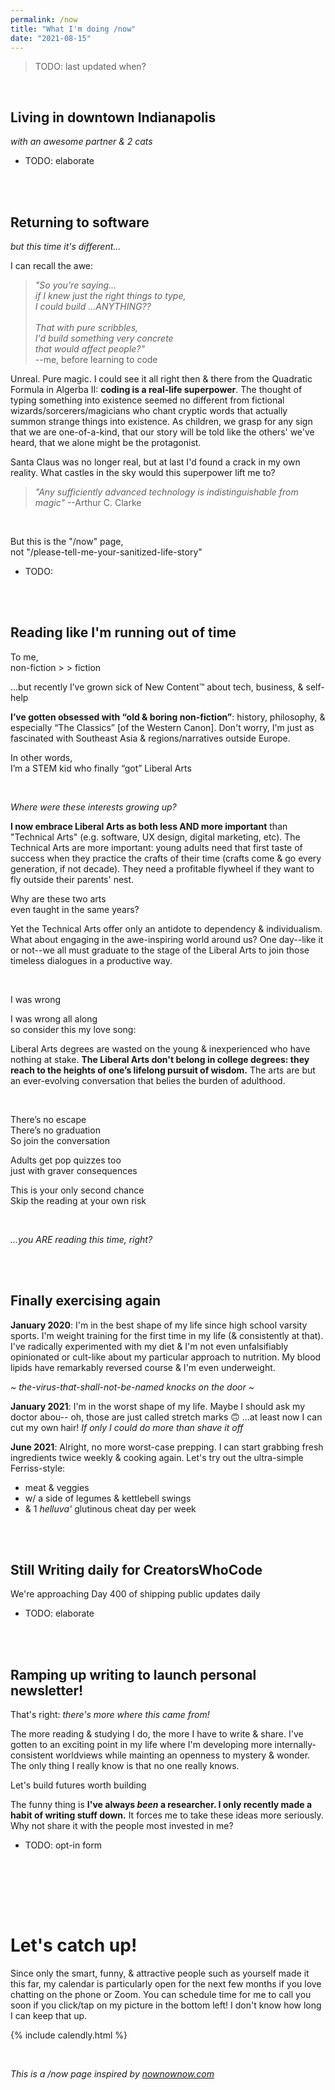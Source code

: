 ```yaml
---
permalink: /now
title: "What I'm doing /now"
date: "2021-08-15"
---
```


> TODO: last  updated  when?

<br />

## Living in downtown Indianapolis

_with an awesome partner & 2 cats_

* TODO: elaborate

<!---
I love this place & it's definitely one of the most underrated urban centers in the Us (did I also mention affordable?), but that doesn't stop me from peaking for my personal ideal fitting my odd priorities. It's got almost everything, but the entire world is urbanizing & I'm keeping an eye out for exceptional satellite cities. I think remote work was largely overhyped because social media hasn't innovated enough to make online communities intimate enough. The worldwide web will ge tthere, but I believe very strongly we're not even in the Day 1 of the internet. 95% of "remote work" will recede because they don't have enough operational & cultural sophistication to support asynchronous work yet. The pandemic was an external force, but the shif tto remote work needs to be an internal suction because the tools are so good. They're great, but they're not there yet (e.g. Slack repulses the average employee way more than it pulls in with excitment). Once there are better online conference tools (I have no clue. It might take as much as mass adoption of more affordable next-gen augmented reality). Still on the search for the ideal city

Don't forget awesome partner & 2 cats

> _"The unexamined life is not worth living"_<br />--Socrates (but not in English)<br />... --Plato (documented in his "Apology")<br />... ... --Michael Scott
-->
<br /><br />


## Returning to software

_but this time it's different..._

<!---
* TI-84
* Movie: The Social Network
* MHacks IV

* \>SH
* Hack The Planet
* QCOM
* Game Design

* Eship "education"
* digital nomad gone stale (why?)
* audience-focused bootstrapping
* sales bootcamp
* Woven
* Tiago+GTD (jet-rocketed into post-rat economy of twitter, so the next chapter is twitter era)

* Writer's Bloc
* Kenzie Academy
* the diagnosis
* Britannica (from geography to geopolitics to world history to The Western Canon to The Liberal Arts)
-->

I can recall the awe:

> _"So you're saying...<br />if I knew just the right things to type,<br />I could build ...ANYTHING??<br /><br />That with pure scribbles,<br />I'd build something very concrete<br />that would affect people?"_<br />--me, before learning to code

Unreal. Pure magic. I could see it all right then & there from the Quadratic Formula in Algerba II: **coding is a real-life superpower**. The thought of typing something into existence seemed no different from fictional wizards/sorcerers/magicians who chant cryptic words that actually summon strange things into existence. As children, we grasp for any sign that we are one-of-a-kind, that our story will be told like the others' we've heard, that we alone might be the protagonist.

Santa Claus was no longer real, but at last I'd found a crack in my own reality. What castles in the sky would this superpower lift me to?

> _"Any sufficiently advanced technology is indistinguishable from magic"_ --Arthur C. Clarke

<br />

But this is the "/now" page,
<br />not "/please-tell-me-your-sanitized-life-story"





<!---
I started my coding journey before college & before I knew it was a well-paying career path (even though that helped me to commit long-term). If it were any other way, I wouldn't find myself constantly returning to it after time off.  Sure, it's something I enjoy, but it's always for a different purpose:
-->

* TODO: 


<!---
3 questions 

I got obsessed with distribution.

& now I'm back at  the begininning: great product is what matters. Turns out "distribution" is a double-edged sword: however good or bad your  product/service is, good distribution merely spreads the word faster. In this sense, poor distribution is an advantage because it gives you room to experiment & fail brutally without permanent reputational damage, even if I'm oversimplifying.

If my life were a video game, this is like I beat the game once  already, so I'm ready to come back to the first level.
-->

<!---
software -> entrepreneurship -> digital marketing -> sales -> writer -> software (but this time it's different) -> DevRel??? No-Code Ops?? solo-creator?? startup mercenary??
-->

<br /><br />


## Reading like I'm running out of time

To me,
<br />non-fiction > > fiction

…but recently I’ve grown sick of New Content™ about tech, business, & self-help

**I’ve gotten obsessed with “old & boring non-fiction”**: history, philosophy, & especially “The Classics” [of the Western Canon]. Don't worry, I'm just as fascinated with Southeast Asia & regions/narratives outside Europe.

In other words,
<br />I’m a STEM kid who finally “got” Liberal Arts

<br />

_Where were these interests growing up?_

**I now embrace Liberal Arts as both less AND more important** than "Technical Arts" (e.g. software, UX design, digital marketing, etc). The Technical Arts are more important: young adults need that first taste of success when they practice the crafts of their time (crafts come & go every generation, if not decade). They need a profitable flywheel if they want to fly outside their parents' nest.

Why are these two arts
<br />even taught in the same years?

Yet the Technical Arts offer only an antidote to dependency & individualism. What about engaging in the awe-inspiring world around us? One day--like it or not--we all must graduate to the stage of the Liberal Arts to join those timeless dialogues in a productive way.

<br />

I was wrong

I was wrong all along
<br />so consider this my love song:

Liberal Arts degrees are wasted on the young & inexperienced who have nothing at stake. **The Liberal Arts don't belong in college degrees: they reach to the heights of one’s lifelong pursuit of wisdom.** The arts are but an ever-evolving conversation that belies the burden of adulthood.

<br />

There’s no escape
<br />There’s no graduation
<br />So join the conversation

Adults get pop quizzes too
<br />just with graver consequences

This is your only second chance
<br />Skip the reading at your own risk

<br />

_...you ARE reading this time, right?_

<br /><br />


## Finally exercising again 

**January 2020**: I'm in the best shape of my life since high school varsity sports. I'm weight training for the first time in my life (& consistently at that). I've radically experimented with my diet & I'm not even unfalsifiably opinionated or cult-like about my particular approach to nutrition. My blood lipids have remarkably reversed course & I'm even underweight.

_~ the-virus-that-shall-not-be-named knocks on the door ~_

**January 2021**: I'm in the worst shape of my life. Maybe I should ask my doctor abou-- oh, those are just called stretch marks 🙃 ...at least now I can cut my own hair! _If only I could do more than shave it off_

**June 2021**: Alright, no more worst-case prepping. I can start grabbing fresh ingredients twice weekly & cooking again. Let's try out the ultra-simple Ferriss-style:

* meat & veggies
* w/ a side of legumes & kettlebell swings
* & 1 _helluva'_ glutinous cheat day per week

<!---
Before the pandemic, I had radically experimented with my nutrition over 2 years to evaporate my cholesterol problem & started weight training [freeweights of course] for the very first time in my life. After dialing in those habits, I consciously decided to halt everything in early February 2020 (even turned down 2 job offers! one after a FOUR HOUR phone negotiation where they made an exploitative offer that would've screwed me if the rumors about a pandemic were true & the other I actually accepting on condition that it was remote only for them to bait&switch me right before the start date) & optimize all of that to go complete survival mode &gotten into the best shape of my life post-pandemic. After a year of rationing on anything & everything that I can easily carry home that minimizes the number of trips I need to make to the grocery store, I've ballooned back to my all-time high weight. I don't know why it took me so long to recommit but as of last month I'm back on the horse & I feel [relatively] better about myself with each passing day
-->

<br /><br />


## Still Writing daily for CreatorsWhoCode

We're approaching Day 400 of shipping public updates daily

* TODO: elaborate

<br /><br />


## Ramping up writing to launch personal newsletter!

That's right:
_there's more where this came from!_

The more reading & studying I do, the more I have to write & share. I've gotten to an exciting point in my life where I'm developing more internally-consistent worldviews while mainting an openness to mystery & wonder. The only thing I really know is that no one really knows.

Let's build futures worth building

The funny thing is **I've always _been_ a researcher. I only recently made a habit of writing stuff down.** It forces me to take these ideas more seriously. Why not share it with the people most invested in me?

<!---
What makes it even cooler is expressing it isn't just for free. I get compounding returns to forcibly clarifying my thoughts much further than before. The act of recalling information actually reinforces it & expressing my thoughts nudges me towards consuming higher-quality ideas.
-->

* TODO: opt-in form

<br /><br />

<!---
## [TODO: any other major GTD-style projects]

The.


* Living in the heart of downtown Indianapolis with an awesome partner
* self-studying entirely new interests in geography, world history, & jumping around the western canon (reconsidering a lot of worldviews after thinking outside the U.S., searching earnestly for lost ideas on technological progressinnovative cultures, lost ideas on technological progress, & tracking the symbiotic coevolution of humanity with technology)

How you can help:


* job searching
* building my case for tech optimism
* [note: keep these limited to GTD-style outcomes I'm reaching for]
* shipping daily updates to this cwc (+now this site)
* designing a better WFH lifestyle trying to make more internet friends outside the US (i.e. neglecting local relationships in favor of global ones [link sivers essay])
* finally strength training again for the first time since the pandemic (I've slowly ballooned up to college-grad weight & lack of shape RIGHT after the best shape & blood lipids of my life)
* [TODO: just do a GTD weekly review & that will inform this page]
-->



<!---
>  TODO: get nownownow backlink

* writing & shipping daily for >CWC (new-age "creator economy" small business some day in 5 years)

* REALLY enjoying remote work (especially as excuse to dail-in routine + nutrition + workouts)
* open & searching for work. I'm getting extremely excited about collaboration again, as I recently figured out I wasn't searching for "freedom from" but "freedom to"nimmerse myself more deeply with others (hey, [OnDeck](/why-ondeck))

...

* Living with my long-term girlfriend in downtown Indianapolis for the near-term & trying to discover my dream, long-term city [TODO: show candidates] ...I have a lurking suspicion that it will probably be a satellite city for remote work, even though global trends suggest that people are increasingly urbanizing

* Self-teaching more liberal arts (I've long been a die-hard STEM kid & I think it's the most practical. I both believe that STEM is one of the more important things to START learning with, so that you have a utilitarian/practical place to integrate yourself into the world, but as time passes: I both feel that Liberal Arts is both MORE & LESS important than STEM. Less in that it shouldn't really precede STEM ...ideally, I think a more optimal balance is to focus more purely on current capacities/technologies/etc earlier in education BEFORE you mature onto what is ultmately more important. I didn't have the stomach or capcity for history, social studies, philosophy before, but now I have a life with real-world objectives that shine context & make it immensely useful. So let me be clear: I've recently come to appreciate Liberal Arts as a higher goal, but only insofar as I have the capcity to concern mself with them. I think we've had a recent overproduction of liberal arts education as evidenced by all the recent grads that  don't find themselves a good place to start in the world. Liberal arts isn't given, it's earned. In short, I've come to understand that logic isn't a strict subset of math. They are seperate neterprises & most of this is the necesary move from studying the world of the deductive to the world of the inductive.) ... in theory if I were to raise kids today, I would STEM them to heck for the first 20 years so they're super effective operators in the world, then graudate them onto the higher, ongoing never-ending conversations of Liberal Arts, but now rooted in real-world urgency & NEVER letting their eyes of the dashboard controls & immediacy of life.)

  * Studying the Western Canon
  * Trying to decentralize my philosophy from the US
  * Building the case for Tech Optimism
  * Studying geography & geopolitics

<br />

## Recent Reading

* The Hitchhiker's Guide to the Galaxy (audiobook by the author himself is a perfect motivation to go to bed early)
* ...

<br />

## Favorite Quote:

* "happy is the country without a history"
* "... something someting life is a crisis & yet we still live"
* darwin on survival of most adaptable > smartest > strongest

## What I'm geeking out about

* Isaac Arthur on Futurism
* CaspianReport on Geopolitics
* Atlas Pro on Geography
* The massive works of Britannica & Wikipedia
* The Western Canon™ (classic books throughout history that shifted Western Thought)
* Lingco??? on languages
* Effective Altruism
* Open Philantrhopy

* David's essay on serious christians
* Long Now lecture by Singapore UN ambassador
* worldview diversification: ajeya

<br />

> TODO: include calendly link for friends (or at least call-to-action to text, twitter DM, or email me)
-->

<br /><br />

# Let's catch up!

Since only the smart, funny, & attractive people such as yourself made it this far, my calendar is particularly open for the next few months if you love chatting on the phone or Zoom. You can schedule time for me to call you soon if you click/tap on my picture in the bottom left! I don't know how long I can keep that up.

{% include calendly.html %}

<br />

_This is a /now page inspired by [nownownow.com](https://nownownow.com)_
